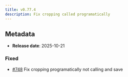 ```yaml
---
title: v0.77.4
description: Fix cropping called programatically
---
```


## Metadata

- **Release date**: 2025-10-21

### Fixed

- [#748](https://github.com/InditexTech/weavejs/issues/748) Fix cropping programatically not calling and save
